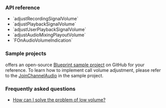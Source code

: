 <PlatformWrapper platform="blueprint">


### API reference

- <Link to="{{global.API_REF_BLUEPRINT_ROOT}}/class_irtcengine.html#api_irtcengine_adjustrecordingsignalvolume">`adjustRecordingSignalVolume`</Link>
- <Link to="{{global.API_REF_BLUEPRINT_ROOT}}/class_irtcengine.html#api_irtcengine_adjustplaybacksignalvolume">`adjustPlaybackSignalVolume`</Link>
- <Link to="{{global.API_REF_BLUEPRINT_ROOT}}/class_irtcengine.html#api_irtcengine_adjustuserplaybacksignalvolume">`adjustUserPlaybackSignalVolume`</Link>
- <Link to="{{global.API_REF_BLUEPRINT_ROOT}}/class_irtcengine.html#api_irtcengine_adjustaudiomixingplayoutvolume">`adjustAudioMixingPlayoutVolume`</Link>
- <Link to="{{global.API_REF_BLUEPRINT_ROOT}}/class_irtcengineeventhandler.html#callback_irtcengineeventhandler_onaudiovolumeindication">`FOnAudioVolumeIndication`</Link>

### Sample projects

<Vg k="COMPANY" /> offers an open-source [Blueprint sample project](https://github.com/AgoraIO-Extensions/Agora-Unreal-RTC-SDK/tree/main/Agora-Unreal-SDK-Blueprint-Example) on GitHub for your reference. To learn how to implement call volume adjustment, please refer to the [JoinChannelAudio](https://github.com/AgoraIO-Extensions/Agora-Unreal-RTC-SDK/tree/main/Agora-Unreal-SDK-Blueprint-Example/Content/API-Example/Basic/JoinChannelAudio) in the sample project. 

### Frequently asked questions​

*  [How can I solve the problem of low volume?](../../help/quality-issues/audio_low)

</PlatformWrapper>